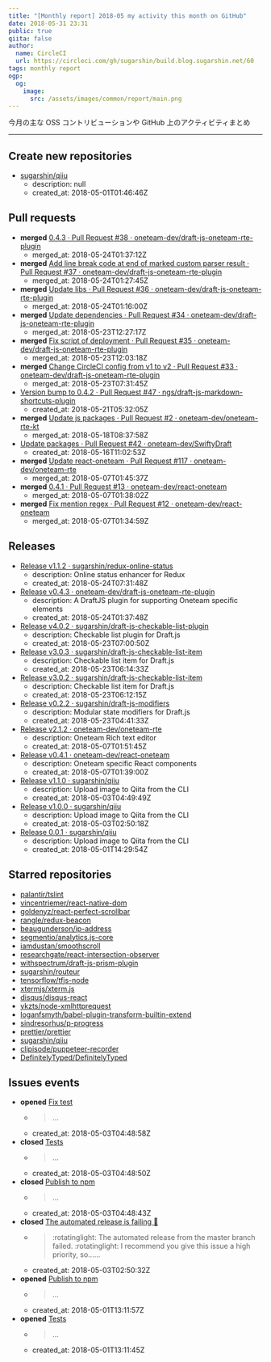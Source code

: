 ```yaml
---
title: "[Monthly report] 2018-05 my activity this month on GitHub"
date: 2018-05-31 23:31
public: true
qiita: false
author:
  name: CircleCI
  url: https://circleci.com/gh/sugarshin/build.blog.sugarshin.net/60
tags: monthly report
ogp:
  og:
    image:
      src: /assets/images/common/report/main.png
---
```


今月の主な OSS コントリビューションや GitHub 上のアクティビティまとめ

***

## Create new repositories

- [sugarshin/qiiu](https://github.com/sugarshin/qiiu)
  - description: null
  - created_at: 2018-05-01T01:46:46Z

## Pull requests

- **merged** [0.4.3 · Pull Request #38 · oneteam-dev/draft-js-oneteam-rte-plugin](https://github.com/oneteam-dev/draft-js-oneteam-rte-plugin/pull/38)
  - merged_at: 2018-05-24T01:37:12Z
- **merged** [Add line break code at end of marked custom parser result · Pull Request #37 · oneteam-dev/draft-js-oneteam-rte-plugin](https://github.com/oneteam-dev/draft-js-oneteam-rte-plugin/pull/37)
  - merged_at: 2018-05-24T01:27:45Z
- **merged** [Update libs · Pull Request #36 · oneteam-dev/draft-js-oneteam-rte-plugin](https://github.com/oneteam-dev/draft-js-oneteam-rte-plugin/pull/36)
  - merged_at: 2018-05-24T01:16:00Z
- **merged** [Update dependencies · Pull Request #34 · oneteam-dev/draft-js-oneteam-rte-plugin](https://github.com/oneteam-dev/draft-js-oneteam-rte-plugin/pull/34)
  - merged_at: 2018-05-23T12:27:17Z
- **merged** [Fix script of deployment · Pull Request #35 · oneteam-dev/draft-js-oneteam-rte-plugin](https://github.com/oneteam-dev/draft-js-oneteam-rte-plugin/pull/35)
  - merged_at: 2018-05-23T12:03:18Z
- **merged** [Change CircleCI config from v1 to v2 · Pull Request #33 · oneteam-dev/draft-js-oneteam-rte-plugin](https://github.com/oneteam-dev/draft-js-oneteam-rte-plugin/pull/33)
  - merged_at: 2018-05-23T07:31:45Z
- [Version bump to 0.4.2 · Pull Request #47 · ngs/draft-js-markdown-shortcuts-plugin](https://github.com/ngs/draft-js-markdown-shortcuts-plugin/pull/47)
  - created_at: 2018-05-21T05:32:05Z
- **merged** [Update js packages · Pull Request #2 · oneteam-dev/oneteam-rte-kt](https://github.com/oneteam-dev/oneteam-rte-kt/pull/2)
  - merged_at: 2018-05-18T08:37:58Z
- [Update packages · Pull Request #42 · oneteam-dev/SwiftyDraft](https://github.com/oneteam-dev/SwiftyDraft/pull/42)
  - created_at: 2018-05-16T11:02:53Z
- **merged** [Update react-oneteam · Pull Request #117 · oneteam-dev/oneteam-rte](https://github.com/oneteam-dev/oneteam-rte/pull/117)
  - merged_at: 2018-05-07T01:45:37Z
- **merged** [0.4.1 · Pull Request #13 · oneteam-dev/react-oneteam](https://github.com/oneteam-dev/react-oneteam/pull/13)
  - merged_at: 2018-05-07T01:38:02Z
- **merged** [Fix mention regex · Pull Request #12 · oneteam-dev/react-oneteam](https://github.com/oneteam-dev/react-oneteam/pull/12)
  - merged_at: 2018-05-07T01:34:59Z

## Releases

- [Release v1.1.2 · sugarshin/redux-online-status](https://github.com/sugarshin/redux-online-status/releases/tag/v1.1.2)
  - description: Online status enhancer for Redux
  - created_at: 2018-05-24T07:31:48Z
- [Release v0.4.3 · oneteam-dev/draft-js-oneteam-rte-plugin](https://github.com/oneteam-dev/draft-js-oneteam-rte-plugin/releases/tag/v0.4.3)
  - description: A DraftJS plugin for supporting Oneteam specific elements
  - created_at: 2018-05-24T01:37:48Z
- [Release v4.0.2 · sugarshin/draft-js-checkable-list-plugin](https://github.com/sugarshin/draft-js-checkable-list-plugin/releases/tag/v4.0.2)
  - description: Checkable list plugin for Draft.js
  - created_at: 2018-05-23T07:00:50Z
- [Release v3.0.3 · sugarshin/draft-js-checkable-list-item](https://github.com/sugarshin/draft-js-checkable-list-item/releases/tag/v3.0.3)
  - description: Checkable list item for Draft.js
  - created_at: 2018-05-23T06:14:33Z
- [Release v3.0.2 · sugarshin/draft-js-checkable-list-item](https://github.com/sugarshin/draft-js-checkable-list-item/releases/tag/v3.0.2)
  - description: Checkable list item for Draft.js
  - created_at: 2018-05-23T06:12:15Z
- [Release v0.2.2 · sugarshin/draft-js-modifiers](https://github.com/sugarshin/draft-js-modifiers/releases/tag/v0.2.2)
  - description: Modular state modifiers for Draft.js
  - created_at: 2018-05-23T04:41:33Z
- [Release v2.1.2 · oneteam-dev/oneteam-rte](https://github.com/oneteam-dev/oneteam-rte/releases/tag/v2.1.2)
  - description: Oneteam Rich text editor
  - created_at: 2018-05-07T01:51:45Z
- [Release v0.4.1 · oneteam-dev/react-oneteam](https://github.com/oneteam-dev/react-oneteam/releases/tag/v0.4.1)
  - description: Oneteam specific React components
  - created_at: 2018-05-07T01:39:00Z
- [Release v1.1.0 · sugarshin/qiiu](https://github.com/sugarshin/qiiu/releases/tag/v1.1.0)
  - description:  Upload image to Qiita from the CLI
  - created_at: 2018-05-03T04:49:49Z
- [Release v1.0.0 · sugarshin/qiiu](https://github.com/sugarshin/qiiu/releases/tag/v1.0.0)
  - description:  Upload image to Qiita from the CLI
  - created_at: 2018-05-03T02:50:18Z
- [Release 0.0.1 · sugarshin/qiiu](https://github.com/sugarshin/qiiu/releases/tag/0.0.1)
  - description:  Upload image to Qiita from the CLI
  - created_at: 2018-05-01T14:29:54Z

## Starred repositories

- [palantir/tslint](https://github.com/palantir/tslint)
- [vincentriemer/react-native-dom](https://github.com/vincentriemer/react-native-dom)
- [goldenyz/react-perfect-scrollbar](https://github.com/goldenyz/react-perfect-scrollbar)
- [rangle/redux-beacon](https://github.com/rangle/redux-beacon)
- [beaugunderson/ip-address](https://github.com/beaugunderson/ip-address)
- [segmentio/analytics.js-core](https://github.com/segmentio/analytics.js-core)
- [iamdustan/smoothscroll](https://github.com/iamdustan/smoothscroll)
- [researchgate/react-intersection-observer](https://github.com/researchgate/react-intersection-observer)
- [withspectrum/draft-js-prism-plugin](https://github.com/withspectrum/draft-js-prism-plugin)
- [sugarshin/routeur](https://github.com/sugarshin/routeur)
- [tensorflow/tfjs-node](https://github.com/tensorflow/tfjs-node)
- [xtermjs/xterm.js](https://github.com/xtermjs/xterm.js)
- [disqus/disqus-react](https://github.com/disqus/disqus-react)
- [ykzts/node-xmlhttprequest](https://github.com/ykzts/node-xmlhttprequest)
- [loganfsmyth/babel-plugin-transform-builtin-extend](https://github.com/loganfsmyth/babel-plugin-transform-builtin-extend)
- [sindresorhus/p-progress](https://github.com/sindresorhus/p-progress)
- [prettier/prettier](https://github.com/prettier/prettier)
- [sugarshin/qiiu](https://github.com/sugarshin/qiiu)
- [clipisode/puppeteer-recorder](https://github.com/clipisode/puppeteer-recorder)
- [DefinitelyTyped/DefinitelyTyped](https://github.com/DefinitelyTyped/DefinitelyTyped)

## Issues events

- **opened** [Fix test](https://github.com/sugarshin/qiiu/issues/6)
  - > ...
  - created_at: 2018-05-03T04:48:58Z
- **closed** [Tests](https://github.com/sugarshin/qiiu/issues/1)
  - > ...
  - created_at: 2018-05-03T04:48:50Z
- **closed** [Publish to npm](https://github.com/sugarshin/qiiu/issues/2)
  - > ...
  - created_at: 2018-05-03T04:48:43Z
- **closed** [The automated release is failing 🚨](https://github.com/sugarshin/qiiu/issues/3)
  - > :rotatinglight: The automated release from the master branch failed. :rotatinglight:  I recommend you give this issue a high priority, so......
  - created_at: 2018-05-03T02:50:32Z
- **opened** [Publish to npm](https://github.com/sugarshin/qiiu/issues/2)
  - > ...
  - created_at: 2018-05-01T13:11:57Z
- **opened** [Tests](https://github.com/sugarshin/qiiu/issues/1)
  - > ...
  - created_at: 2018-05-01T13:11:45Z
